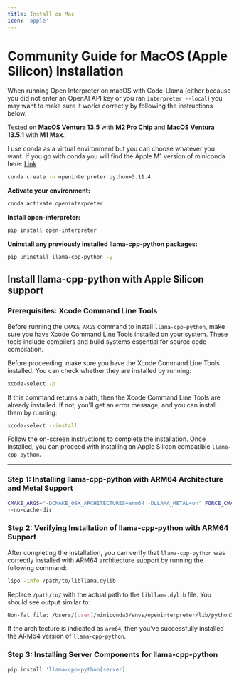 ```yaml
---
title: Install on Mac
icon: 'apple'
---
```


# Community Guide for MacOS (Apple Silicon) Installation

When running Open Interpreter on macOS with Code-Llama (either because you did
not enter an OpenAI API key or you ran `interpreter --local`) you may want to
make sure it works correctly by following the instructions below.

Tested on **MacOS Ventura 13.5** with **M2 Pro Chip** and **MacOS Ventura 13.5.1** with **M1 Max**.

I use conda as a virtual environment but you can choose whatever you want. If you go with conda you will find the Apple M1 version of miniconda here: [Link](https://docs.conda.io/projects/miniconda/en/latest/)

```bash
conda create -n openinterpreter python=3.11.4
```

**Activate your environment:**

```bash
conda activate openinterpreter
```

**Install open-interpreter:**

```bash
pip install open-interpreter
```

**Uninstall any previously installed llama-cpp-python packages:**

```bash
pip uninstall llama-cpp-python -y
```

## Install llama-cpp-python with Apple Silicon support

### Prerequisites: Xcode Command Line Tools

Before running the `CMAKE_ARGS` command to install `llama-cpp-python`, make sure you have Xcode Command Line Tools installed on your system. These tools include compilers and build systems essential for source code compilation.

Before proceeding, make sure you have the Xcode Command Line Tools installed. You can check whether they are installed by running:

```bash
xcode-select -p
```

If this command returns a path, then the Xcode Command Line Tools are already installed. If not, you'll get an error message, and you can install them by running:

```bash
xcode-select --install
```

Follow the on-screen instructions to complete the installation. Once installed, you can proceed with installing an Apple Silicon compatible `llama-cpp-python`.

---
### Step 1: Installing llama-cpp-python with ARM64 Architecture and Metal Support


```bash
CMAKE_ARGS="-DCMAKE_OSX_ARCHITECTURES=arm64 -DLLAMA_METAL=on" FORCE_CMAKE=1 pip install --upgrade --force-reinstall llama-cpp-python --no-cache-dir
--no-cache-dir
```

### Step 2: Verifying Installation of llama-cpp-python with ARM64 Support

After completing the installation, you can verify that `llama-cpp-python` was correctly installed with ARM64 architecture support by running the following command:

```bash
lipo -info /path/to/libllama.dylib
```

Replace `/path/to/` with the actual path to the `libllama.dylib` file. You should see output similar to:

```bash
Non-fat file: /Users/[user]/miniconda3/envs/openinterpreter/lib/python3.11/site-packages/llama_cpp/libllama.dylib is architecture: arm64
```

If the architecture is indicated as `arm64`, then you've successfully installed the ARM64 version of `llama-cpp-python`.

### Step 3: Installing Server Components for llama-cpp-python


```bash
pip install 'llama-cpp-python[server]'
```
